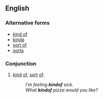 ==English==

===Alternative forms===
* [[kind of]]
* [[kinda]]
* [[sort of]]
* [[sorta]]

===Conjunction===
{{en-conj}}

# {{colloquial|or|informal}} [[kind]] [[of]], [[sort]] [[of]].
#: ''I'm feeling '''kindof''' sick.''
#: ''What '''kindof''' pizza would you like?''
